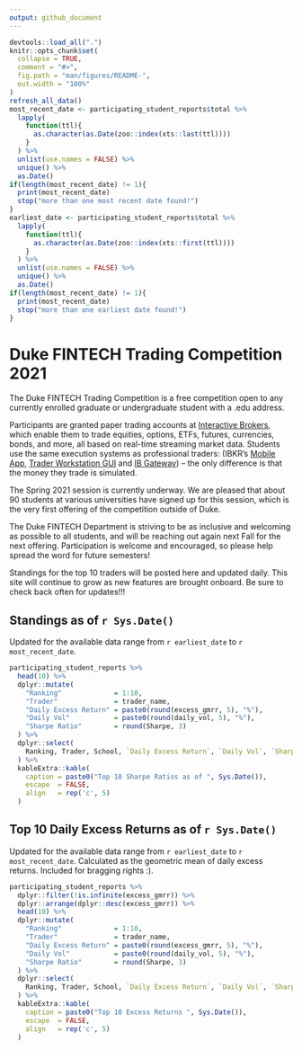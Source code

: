 ```yaml
---
output: github_document
---
```


<!-- README.md is generated from README.Rmd. Please edit that file -->

```r
devtools::load_all(".")
knitr::opts_chunk$set(
  collapse = TRUE,
  comment = "#>",
  fig.path = "man/figures/README-",
  out.width = "100%"
)
refresh_all_data()
most_recent_date <- participating_student_reports$total %>%
  lapply(
    function(ttl){
      as.character(as.Date(zoo::index(xts::last(ttl))))
    }
  ) %>%
  unlist(use.names = FALSE) %>%
  unique() %>%
  as.Date()
if(length(most_recent_date) != 1){
  print(most_recent_date)
  stop("more than one most recent date found!")
}
earliest_date <- participating_student_reports$total %>%
  lapply(
    function(ttl){
      as.character(as.Date(zoo::index(xts::first(ttl))))
    }
  ) %>%
  unlist(use.names = FALSE) %>%
  unique() %>%
  as.Date()
if(length(most_recent_date) != 1){
  print(most_recent_date)
  stop("more than one earliest date found!")
}
```

# Duke FINTECH Trading Competition 2021
The Duke FINTECH Trading Competition is a free competition open to any currently enrolled graduate or undergraduate student with a .edu address.

Participants are granted paper trading accounts at [Interactive
Brokers](https://www.interactivebrokers.com/en/index.php?f=1338&gclid=CjwKCAjw6fCCBhBNEiwAem5SO84OkMDwq8mlx6lCjOmAmCNDUaLbhxtQuFSUlozy6iLEZtmsve2w-hoCQ9sQAvD_BwE),
which enable them to trade equities, options, ETFs, futures, currencies, bonds,
and more, all based on real-time streaming market data. Students use the same
execution systems as professional traders: (IBKR's [Mobile
App](https://www.interactivebrokers.com/en/index.php?f=1300), [Trader
Workstation GUI](https://www.interactivebrokers.com/en/index.php?f=16040) and
[IB Gateway](https://www.interactivebrokers.com/en/index.php?f=16457)) -- the
only difference is that the money they trade is simulated.

The Spring 2021 session is currently underway. We are pleased that about 90
students at various universities have signed up for this session, which is the
very first offering of the competition outside of Duke.

The Duke FINTECH Department is striving to be as inclusive and welcoming as
possible to all students, and will be reaching out again next Fall for the next
offering. Participation is welcome and encouraged, so please help spread the
word for future semesters!

Standings for the top 10 traders will be posted here and updated daily. This
site will continue to grow as new features are brought onboard. Be sure to
check back often for updates!!!

## Standings as of `r Sys.Date()`
Updated for the available data range from `r earliest_date` to `r most_recent_date`.

``` r
participating_student_reports %>%
  head(10) %>%
  dplyr::mutate(
    "Ranking"             = 1:10,
    "Trader"              = trader_name,
    "Daily Excess Return" = paste0(round(excess_gmrr, 5), "%"),
    "Daily Vol"           = paste0(round(daily_vol, 5), "%"),
    "Sharpe Ratio"        = round(Sharpe, 3)
  ) %>%
  dplyr::select(
    Ranking, Trader, School, `Daily Excess Return`, `Daily Vol`, `Sharpe Ratio`
  ) %>%
  kableExtra::kable(
    caption = paste0("Top 10 Sharpe Ratios as of ", Sys.Date()), 
    escape  = FALSE,
    align   = rep('c', 5)
  )
```

## Top 10 Daily Excess Returns as of `r Sys.Date()`
Updated for the available data range from `r earliest_date` to 
`r most_recent_date`. Calculated as the geometric mean of daily excess returns.
Included for bragging rights :).

``` r
participating_student_reports %>%
  dplyr::filter(!is.infinite(excess_gmrr)) %>%
  dplyr::arrange(dplyr::desc(excess_gmrr)) %>%
  head(10) %>%
  dplyr::mutate(
    "Ranking"             = 1:10,
    "Trader"              = trader_name,
    "Daily Excess Return" = paste0(round(excess_gmrr, 5), "%"),
    "Daily Vol"           = paste0(round(daily_vol, 5), "%"),
    "Sharpe Ratio"        = round(Sharpe, 3)
  ) %>%
  dplyr::select(
    Ranking, Trader, School, `Daily Excess Return`, `Daily Vol`, `Sharpe Ratio`
  ) %>%
  kableExtra::kable(
    caption = paste0("Top 10 Excess Returns ", Sys.Date()), 
    escape  = FALSE,
    align   = rep('c', 5)
  )
```
